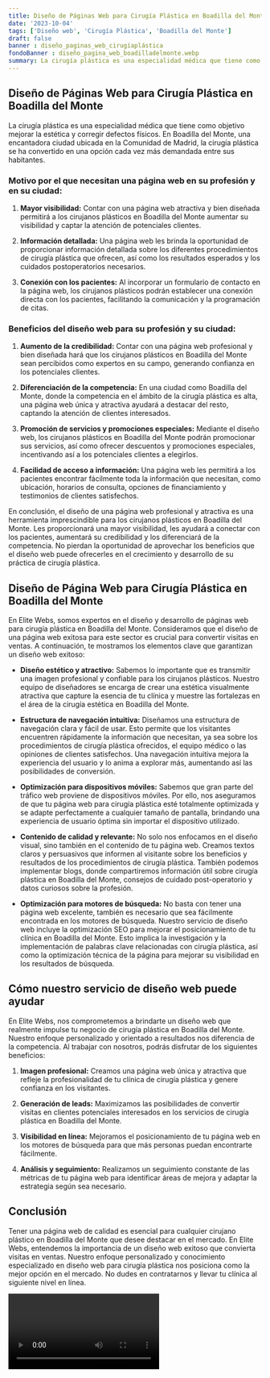 ```yaml
---
title: Diseño de Páginas Web para Cirugía Plástica en Boadilla del Monte
date: '2023-10-04'
tags: ['Diseño web', 'Cirugía Plástica', 'Boadilla del Monte']
draft: false
banner : diseño_paginas_web_cirugíaplástica
fondoBanner : diseño_pagina_web_boadilladelmonte.webp
summary: La cirugía plástica es una especialidad médica que tiene como objetivo mejorar la estética y corregir defectos físicos. En Boadilla del Monte, una encantadora ciudad ubicada en la Comunidad de Madrid, la cirugía plástica se ha convertido en una opción cada vez más demandada entre sus habitantes.
---
```


## Diseño de Páginas Web para Cirugía Plástica en Boadilla del Monte

La cirugía plástica es una especialidad médica que tiene como objetivo mejorar la estética y corregir defectos físicos. En Boadilla del Monte, una encantadora ciudad ubicada en la Comunidad de Madrid, la cirugía plástica se ha convertido en una opción cada vez más demandada entre sus habitantes.

### Motivo por el que necesitan una página web en su profesión y en su ciudad:

1. **Mayor visibilidad:** Contar con una página web atractiva y bien diseñada permitirá a los cirujanos plásticos en Boadilla del Monte aumentar su visibilidad y captar la atención de potenciales clientes.

2. **Información detallada:** Una página web les brinda la oportunidad de proporcionar información detallada sobre los diferentes procedimientos de cirugía plástica que ofrecen, así como los resultados esperados y los cuidados postoperatorios necesarios.

3. **Conexión con los pacientes:** Al incorporar un formulario de contacto en la página web, los cirujanos plásticos podrán establecer una conexión directa con los pacientes, facilitando la comunicación y la programación de citas.

### Beneficios del diseño web para su profesión y su ciudad:

1. **Aumento de la credibilidad:** Contar con una página web profesional y bien diseñada hará que los cirujanos plásticos en Boadilla del Monte sean percibidos como expertos en su campo, generando confianza en los potenciales clientes.

2. **Diferenciación de la competencia:** En una ciudad como Boadilla del Monte, donde la competencia en el ámbito de la cirugía plástica es alta, una página web única y atractiva ayudará a destacar del resto, captando la atención de clientes interesados.

3. **Promoción de servicios y promociones especiales:** Mediante el diseño web, los cirujanos plásticos en Boadilla del Monte podrán promocionar sus servicios, así como ofrecer descuentos y promociones especiales, incentivando así a los potenciales clientes a elegirlos.

4. **Facilidad de acceso a información:** Una página web les permitirá a los pacientes encontrar fácilmente toda la información que necesitan, como ubicación, horarios de consulta, opciones de financiamiento y testimonios de clientes satisfechos.

En conclusión, el diseño de una página web profesional y atractiva es una herramienta imprescindible para los cirujanos plásticos en Boadilla del Monte. Les proporcionará una mayor visibilidad, les ayudará a conectar con los pacientes, aumentará su credibilidad y los diferenciará de la competencia. No pierdan la oportunidad de aprovechar los beneficios que el diseño web puede ofrecerles en el crecimiento y desarrollo de su práctica de cirugía plástica.

<GifSeo />

<Cta />

## Diseño de Página Web para Cirugía Plástica en Boadilla del Monte

En Elite Webs, somos expertos en el diseño y desarrollo de páginas web para cirugía plástica en Boadilla del Monte. Consideramos que el diseño de una página web exitosa para este sector es crucial para convertir visitas en ventas. A continuación, te mostramos los elementos clave que garantizan un diseño web exitoso:

- **Diseño estético y atractivo:** Sabemos lo importante que es transmitir una imagen profesional y confiable para los cirujanos plásticos. Nuestro equipo de diseñadores se encarga de crear una estética visualmente atractiva que capture la esencia de tu clínica y muestre las fortalezas en el área de la cirugía estética en Boadilla del Monte.

- **Estructura de navegación intuitiva:** Diseñamos una estructura de navegación clara y fácil de usar. Esto permite que los visitantes encuentren rápidamente la información que necesitan, ya sea sobre los procedimientos de cirugía plástica ofrecidos, el equipo médico o las opiniones de clientes satisfechos. Una navegación intuitiva mejora la experiencia del usuario y lo anima a explorar más, aumentando así las posibilidades de conversión.

- **Optimización para dispositivos móviles:** Sabemos que gran parte del tráfico web proviene de dispositivos móviles. Por ello, nos aseguramos de que tu página web para cirugía plástica esté totalmente optimizada y se adapte perfectamente a cualquier tamaño de pantalla, brindando una experiencia de usuario óptima sin importar el dispositivo utilizado.

- **Contenido de calidad y relevante:** No solo nos enfocamos en el diseño visual, sino también en el contenido de tu página web. Creamos textos claros y persuasivos que informen al visitante sobre los beneficios y resultados de los procedimientos de cirugía plástica. También podemos implementar blogs, donde compartiremos información útil sobre cirugía plástica en Boadilla del Monte, consejos de cuidado post-operatorio y datos curiosos sobre la profesión.

- **Optimización para motores de búsqueda:** No basta con tener una página web excelente, también es necesario que sea fácilmente encontrada en los motores de búsqueda. Nuestro servicio de diseño web incluye la optimización SEO para mejorar el posicionamiento de tu clínica en Boadilla del Monte. Esto implica la investigación y la implementación de palabras clave relacionadas con cirugía plástica, así como la optimización técnica de la página para mejorar su visibilidad en los resultados de búsqueda.

## Cómo nuestro servicio de diseño web puede ayudar

En Elite Webs, nos comprometemos a brindarte un diseño web que realmente impulse tu negocio de cirugía plástica en Boadilla del Monte. Nuestro enfoque personalizado y orientado a resultados nos diferencia de la competencia. Al trabajar con nosotros, podrás disfrutar de los siguientes beneficios:

1. **Imagen profesional:** Creamos una página web única y atractiva que refleje la profesionalidad de tu clínica de cirugía plástica y genere confianza en los visitantes.

2. **Generación de leads:** Maximizamos las posibilidades de convertir visitas en clientes potenciales interesados en los servicios de cirugía plástica en Boadilla del Monte.

3. **Visibilidad en línea:** Mejoramos el posicionamiento de tu página web en los motores de búsqueda para que más personas puedan encontrarte fácilmente.

4. **Análisis y seguimiento:** Realizamos un seguimiento constante de las métricas de tu página web para identificar áreas de mejora y adaptar la estrategia según sea necesario.

## Conclusión

Tener una página web de calidad es esencial para cualquier cirujano plástico en Boadilla del Monte que desee destacar en el mercado. En Elite Webs, entendemos la importancia de un diseño web exitoso que convierta visitas en ventas. Nuestro enfoque personalizado y conocimiento especializado en diseño web para cirugía plástica nos posiciona como la mejor opción en el mercado. No dudes en contratarnos y llevar tu clínica al siguiente nivel en línea.

<Video />

<CtaBot job='Cirugía Plástica' city='Boadilla del Monte'/>

<Gmaps query='Boadilla del Monte+españa+maps' />